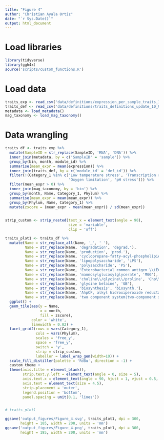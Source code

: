 ```yaml
---
title: "Figure 4"
author: "Christian Ayala Ortiz"
date: "`r Sys.Date()`"
output: html_document
---
```


# Load libraries

```r
library(tidyverse)
library(ggh4x)
source('scripts/custom_functions.R')
```

# Load data 

```r
traits_exp <- read_csv('data/definitions/expression_per_sample_traits_10-31.csv')
traits_def <- read_csv('data/definitions/traits_definitions_update_10_9.csv')
metadata <- load_metadata()
mag_taxonomy <- load_mag_taxonomy()
```

# Data wrangling

```r
traits_df <- traits_exp %>% 
  mutate(SampleID = str_replace(SampleID, 'RNA', 'DNA')) %>% 
  inner_join(metadata, by = c('SampleID' = 'sample')) %>% 
  group_by(bin, month, module_id) %>% 
  summarise(mean_expr = mean(expression)) %>% 
  inner_join(traits_def, by = c('module_id' = 'def_id')) %>% 
  filter(!(Category_1 %in% c('Low temperature stress', 'Transcription regulation',
                             'Oxygen limitation', 'pH stress'))) %>% 
  filter(mean_expr > 0) %>% 
  inner_join(mag_taxonomy, by = 'bin') %>% 
  group_by(month, Name, Category_1, Phylum) %>% 
  summarise(mean_expr = mean(mean_expr)) %>% 
  group_by(Phylum, Name, Category_1) %>% 
  mutate(zscore = (mean_expr - mean(mean_expr)) / sd(mean_expr))
  

strip_custom <- strip_nested(text_x = element_text(angle = 90),
                             size = 'variable',
                             clip = 'off')

traits_plot1 <- traits_df %>%
  mutate(Name = str_replace_all(Name, '_', ' '),
         Name = str_replace(Name, 'degradation', 'degrad.'),
         Name = str_replace(Name, 'production', 'prod.'),
         Name = str_replace(Name, 'cyclopropane-fatty-acyl-phospholipid synthase', 'CFA synthase'),
         Name = str_replace(Name, 'lipopolysaccharide', 'LPS'),
         Name = str_replace(Name, 'polysaccharide', 'PS'),
         Name = str_replace(Name, 'Enterobacterial common antigen \\(ECA\\)', 'ECA'),
         Name = str_replace(Name, 'mannosylglucosylglycerate', 'MGG'),
         Name = str_replace(Name, 'choline\\/glycine\\/proline', 'Cho\\/Gly\\/Pro'),
         Name = str_replace(Name, 'glycine betaine', 'GB'),
         Name = str_replace(Name, 'biosynthesis', 'biosynth.'),
         Name = str_replace(Name, 'AhpCF, alkyl hidroxiperoxide reductase', 'AhpCF'),
         Name = str_replace(Name, 'two component system|two-component system', 'two comp. system')) %>% 
  ggplot() +
  geom_tile(aes(y = Name,
                x = month,
                fill = zscore),
            color = 'white',
            linewidth = 0.02) +
  facet_grid2(rows = vars(Category_1),
              cols = vars(Phylum),
              scales = 'free_y',
              space = 'free_y',
              switch = 'y',
              strip = strip_custom,
              labeller = label_wrap_gen(width=10)) +
  scale_fill_distiller(palette = 'RdBu', direction = -1) +
  custom_theme +
  theme(axis.title = element_blank(),
        strip.text.y.left = element_text(angle = 0, size = 5),
        axis.text.x = element_text(angle = 90, hjust = 1, vjust = 0.5, size = 3.9),
        axis.text = element_text(size = 4.5),
        strip.placement = 'outer',
        legend.position = 'bottom',
        panel.spacing = unit(0.1, 'lines'))


# traits_plot1

ggsave('output_figures/Figure_4.svg', traits_plot1, dpi = 300, 
       height = 185, width = 200, units = 'mm')
ggsave('output_figures/Figure_4.png', traits_plot1, dpi = 300, 
       height = 185, width = 200, units = 'mm')
```



